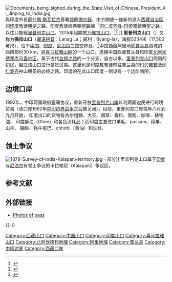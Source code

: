 {{Infobox mountain pass
| name = 里普列克山口<br>(强拉山口)
| photo = 
| photo_caption = 
| elevation_m = 5334
| elevation_ref = {{sfnp|Walton, Almora District Gazetteer|1911|p=229}}
| traversed = 
| location = {{IND}}[[北阿坎德邦|北阿坎德邦]] – {{CHN}}[[西藏自治区|西藏自治区]]<ref name="LingAbdenur2016"/>
| range = [[喜马拉雅山脉|喜马拉雅山脉]]
| map = China Tibet Ngari# India Uttarakhand
| label = 里普列克<br>山口
| label_position    = left
| coordinates = {{coord|30.234080|81.028805|type:pass|format=dms|display=title,inline}}
| topo = 
}}
[[File:Documents_being_signed_during_the_State_Visit_of_Chinese_President_Xi_Jinping_to_India.jpg|thumb]]與印度外長[[蘇什瑪·斯瓦拉杰|蘇什瑪·斯瓦拉杰]]簽署[[諒解備忘錄|諒解備忘錄]]，中方開放一條新的進入[[西藏自治區|西藏自治區]]的[[印度教|印度教]]徒[[朝聖|朝聖]]之路。[[印度教|印度教]]徒經典朝聖路線「[[冈仁波齐峰|冈仁波齐峰]]-[[玛旁雍錯|玛旁雍錯]]朝聖之路」以往只能經[[里普列克山口|里普列克山口]]，2015年起開放[[乃堆拉山口|乃堆拉山口]]。<ref>{{cite news|title=China poised to open a new route to Kailash-Mansarovar yatr|date=2014-09-04|journal=IndiaWrites.org|url=https://www.indiawrites.org/diplomacy/china-poised-to-open-a-new-route-to-kailash-mansarovar-yatra/|archiveurl=https://archive.is/MCWZW|archivedate=2020-08-28|}}</ref><ref>{{cite news|title=Kailash Mansarovar Yatra through both Nathu La, Lipulekh Pass routes opened after Sino-Indian understanding|date=2018-02-22|journal=The Economic Times, India|url=https://economictimes.indiatimes.com/news/politics-and-nation/kailash-mansarovar-yatra-through-both-nathu-la-lipulekh-pass-routes-opened-after-sino-indian-understanding/articleshow/63023464.cms?from=mdr|archiveurl=https://archive.is/AQWNX|archivedate=2020-08-28|}}</ref>
]]
'''里普列克山口'''（{{lang-en|Lipulekh Pass}}）又称为'''强拉山口'''（[[藏语拼音|藏语拼音]]：Lanag La；威利：Byang-la），海拔5334米（17,500英尺），位于[[中国|中国]]、[[印度|印度]]、[[尼泊尔|尼泊尔]]三国交界处，<ref name="LingAbdenur2016">
{{cite book|last1=Ling|first1=L.H.M.|last2=Abdenur|first2=Adriana Erthal|last3=Banerjee|first3=Payal|title=India China: Rethinking Borders and Security|url=https://books.google.com/books?id=IIsxDQAAQBAJ&pg=PA50|date=19 September 2016|publisher=University of Michigan Press|isbn=978-0-472-13006-1|pages=49–50}}</ref>中国西藏阿里地区[[普兰县|普兰县]]县城的西南部约30 km，是[[喜马拉雅山脉|喜马拉雅山脉]]的一个山口。连接中国西藏普兰县和印度[[北阿坎德邦|北阿坎德邦]][[库马盎专区|库马盎地区]]，属于古代[[丝绸之路|丝绸之路]]的一个分支，自古以来，[[里普列克山口|里普列克山口]]两侧的边民，越过该山口进行易货贸易。这里也是[[印度教|印度教]]教徒前往普兰县的[[玛旁雍错|玛旁雍错]]及[[冈仁波齐|冈仁波齐]]神山朝圣的必经之路。印度的{{link-en|印藏边境警察|Indo-Tibetan Border Police}}在此山口印度一侧设有一个边防哨所。

==边境口岸==
1992年，中印两国政府签署协议，重新开放[[里普列克口岸|里普列克口岸]]以利两国边民进行跨境贸易（该口岸1962年[[中印边界战争|中印边界战争]]之后被关闭）。目前，里普列克口岸每年六月到九月开放，
印度出口的货物有古尔粗糖、大豆、烟草、香料、面粉、咖啡、植物油， 印度酥油（Ghee）和各色消耗品；而印度主要进口羊毛、passam、绵羊、山羊、 硼砂、牦牛尾巴、chhirbi（黄油）和生丝。

==领土争议==
{{main|印度尼泊尔领土争端}}
[[File:1879-Survey-of-India-Kalapani-territory.jpg|thumb]]一部分]]
里普列克山口属于[[印度|印度]]与[[尼泊尔|尼泊尔]]有领土争议的卡拉帕尼（Kalapani）争议区。

== 参考文献 ==
{{Reflist}}

==外部链接==
* [https://web.archive.org/web/20121104174306/http://www.panoramio.com/user/1734505?with_photo_id=23464252 Photos of pass]

{{-}}
{{中国山脉}}

{{DEFAULTSORT:Lipulekh Pass}}
{{中国山口}}
[[Category:西藏山口|Category:西藏山口]]
[[Category:中国山口|Category:中国山口]]
[[Category:印度山口|Category:印度山口]]
[[Category:喜马拉雅山口|Category:喜马拉雅山口]]
[[Category:北阿坎德邦地理|Category:北阿坎德邦地理]]
[[Category:阿里地理|Category:阿里地理]]
[[Category:普兰县|Category:普兰县]]
[[Category:中印边界|Category:中印边界]]
[[Category:西藏口岸|Category:西藏口岸]]